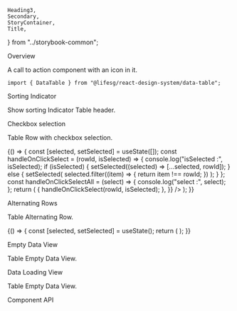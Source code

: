     Heading3,
    Secondary,
    StoryContainer,
    Title,
} from "../storybook-common";

<Meta title="Modules/DataTable" component={DataTable} />

<Title>Data Table</Title>

<Secondary>Overview</Secondary>

A call to action component with an icon in it.

```tsx
import { DataTable } from "@lifesg/react-design-system/data-table";
```

<Canvas>
    <Story name="DataTable">
        <DataTable
            headers={[
                {
                    fieldKey: "status",
                    label: "Status",
                    style: { width: "7.5rem" },
                },
                {
                    fieldKey: "time",
                    label: "Time",
                    style: { width: "15rem" },
                },
                {
                    fieldKey: "resource",
                    label: "Resource",
                    style: { width: "17.5rem" },
                },
                { fieldKey: "title", label: "Title" },
            ]}
            rows={[
                {
                    id: "100",
                    status: "Completed",
                    time: "07/Aug/2023 9.30pm",
                    resource: "Test",
                    title: "Title 1",
                },
                {
                    id: "102",
                    status: "Pending",
                    time: "07/Aug/2023 10.30pm",
                    resource: "Test",
                    title: "Titile 2",
                },
            ]}
            loadState={"success"}
        />
    </Story>
</Canvas>

<Heading3>Sorting Indicator</Heading3>

Show sorting Indicator Table header.

<Canvas>
    <Story name="Sorting Indicator">
        <DataTable
            headers={[
                {
                    fieldKey: "status",
                    label: "Status",
                    style: { width: "7.5rem" },
                    clickable: true,
                },
                {
                    fieldKey: "time",
                    label: "Time",
                    style: { width: "15rem" },
                    clickable: true,
                },
                {
                    fieldKey: "resource",
                    label: "Resource",
                    style: { width: "17.5rem" },
                    clickable: true,
                },
                { fieldKey: "title", label: "Title", clickable: true },
            ]}
            rows={[
                {
                    id: "100",
                    status: "Completed",
                    time: "07/Aug/2023 9.30pm",
                    resource: "Test",
                    title: "Title 1",
                },
                {
                    id: "102",
                    status: "Pending",
                    time: "07/Aug/2023 10.30pm",
                    resource: "Test",
                    title: "Titile 2",
                },
            ]}
            loadState={"success"}
            sortIndicators={{
                ["status"]: "desc",
                ["time"]: "desc",
                ["resource"]: "asc",
                ["title"]: "asc",
            }}
        />
    </Story>
</Canvas>

<Heading3>Checkbox selection</Heading3>

Table Row with checkbox selection.

<Canvas>
    <Story name="Checkbox selection">
        {() => {
            const [selected, setSelected] = useState([]);
            const handleOnClickSelect = (rowId, isSelected) => {
                console.log("isSelected :", isSelected);
                if (isSelected) {
                    setSelected((selected) => [...selected, rowId]);
                } else {
                    setSelected(
                        selected.filter((item) => {
                            return item !== rowId;
                        })
                    );
                }
            };
            const handleOnClickSelectAll = (select) => {
                console.log("select :", select);
            };
            return (
                <DataTable
                    headers={[
                        {
                            fieldKey: "status",
                            label: "Status",
                            style: { width: "7.5rem" },
                            clickable: true,
                        },
                        {
                            fieldKey: "time",
                            label: "Time",
                            style: { width: "15rem" },
                            clickable: true,
                        },
                        {
                            fieldKey: "resource",
                            label: "Resource",
                            style: { width: "17.5rem" },
                            clickable: true,
                        },
                        { fieldKey: "title", label: "Title", clickable: true },
                    ]}
                    rows={[
                        {
                            id: "100",
                            status: "Completed",
                            time: "07/Aug/2023 9.30pm",
                            resource: "Test",
                            title: "Title 1",
                        },
                        {
                            id: "102",
                            status: "Pending",
                            time: "07/Aug/2023 10.30pm",
                            resource: "Test",
                            title: "Titile 2",
                        },
                        {
                            id: "103",
                            status: "Common",
                            time: "07/Aug/2023 11.30pm",
                            resource: "Test",
                            title: "Titile 3",
                        },
                    ]}
                    selection={selected}
                    loadState={"success"}
                    selectionConfig={{
                        showCheckboxes: true,
                        showHeaderCheckbox: true,
                        headerWidth: "5rem",
                        onClickSelect: (fieldKey, rowId, isSelected) => {
                            handleOnClickSelect(rowId, isSelected);
                        },
                    }}
                />
            );
        }}
    </Story>
</Canvas>

<Heading3>Alternating Rows</Heading3>

Table Alternating Row.

<Canvas>
    <Story name="Alternating Rows">
        {() => {
            const [selected, setSelected] = useState();
            return (
                <DataTable
                    headers={[
                        {
                            fieldKey: "status",
                            label: "Status",
                            style: { width: "7.5rem" },
                        },
                        {
                            fieldKey: "time",
                            label: "Time",
                            style: { width: "15rem" },
                        },
                        {
                            fieldKey: "resource",
                            label: "Resource",
                            style: { width: "17.5rem" },
                        },
                        { fieldKey: "title", label: "Title" },
                    ]}
                    rows={[
                        {
                            id: "100",
                            status: "Completed",
                            time: "07/Aug/2023 9.30pm",
                            resource: "Test",
                            title: "Title 1",
                        },
                        {
                            id: "102",
                            status: "Pending",
                            time: "07/Aug/2023 10.30pm",
                            resource: "Test",
                            title: "Titile 2",
                        },
                        {
                            id: "103",
                            status: "Common",
                            time: "07/Aug/2023 11.30pm",
                            resource: "Test",
                            title: "Titile 3",
                        },
                        {
                            id: "104",
                            status: "SampleRow",
                            time: "07/Aug/2023 12.30pm",
                            resource: "Test",
                            title: "Titile 4",
                        },
                        {
                            id: "105",
                            status: "CheckRow",
                            time: "07/Aug/2023 1.30pm",
                            resource: "Test",
                            title: "Titile 5",
                        },
                    ]}
                    loadState={"success"}
                    sortIndicators={{ fieldKey: "ASC" }}
                    alternatingRows={true}
                />
            );
        }}
    </Story>
</Canvas>

<Heading3>Empty Data View</Heading3>

Table Empty Data View.

<Canvas>
    <Story name="Empty Data View">
        <DataTable
            headers={[
                {
                    fieldKey: "status",
                    label: "Status",
                    style: { width: "15rem" },
                },
                {
                    fieldKey: "time",
                    label: "Time",
                    style: { width: "15rem" },
                },
                {
                    fieldKey: "resource",
                    label: "Resource",
                    style: { width: "15rem" },
                },
                { fieldKey: "title", label: "Title" },
            ]}
            rows={[]}
            loadState={"success"}
            selectionConfig={{
                showCheckboxes: false,
                showHeaderCheckbox: true,
                headerWidth: "5rem",
            }}
        />
    </Story>
</Canvas>

<Heading3>Data Loading View</Heading3>

Table Empty Data View.

<Canvas>
    <Story name="Data Loading View">
        <DataTable
            headers={[
                {
                    fieldKey: "status",
                    label: "Status",
                    style: { width: "15rem" },
                },
                {
                    fieldKey: "time",
                    label: "Time",
                    style: { width: "15rem" },
                },
                {
                    fieldKey: "resource",
                    label: "Resource",
                    style: { width: "15rem" },
                },
                { fieldKey: "title", label: "Title" },
            ]}
            rows={[]}
            loadState={"loading"}
            selectionConfig={{
                showCheckboxes: false,
                showHeaderCheckbox: true,
                headerWidth: "5rem",
            }}
        />
    </Story>
</Canvas>

<Secondary>Component API</Secondary>

<PropsTable />
